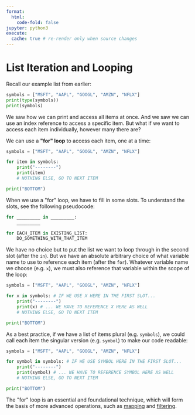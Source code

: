 ```yaml
---
format:
  html:
    code-fold: false
jupyter: python3
execute:
  cache: true # re-render only when source changes
---
```


# List Iteration and Looping

Recall our example list from earlier:


```python
symbols = ["MSFT", "AAPL", "GOOGL", "AMZN", "NFLX"]
print(type(symbols))
print(symbols)
```

We saw how we can print and access all items at once. And we saw we can use an index reference to access a specific item. But what if we want to access each item individually, however many there are?

We can use a **\"for\" loop** to access each item, one at a time:

```python

symbols = ["MSFT", "AAPL", "GOOGL", "AMZN", "NFLX"]

for item in symbols:
    print("--------")
    print(item)
    # NOTHING ELSE, GO TO NEXT ITEM

print("BOTTOM")
```

When we use a \"for\" loop, we have to fill in some slots. To understand the slots, see the following pseudocode:

```python
for _________ in _________:
    _________
```


```python
for EACH_ITEM in EXISTING_LIST:
    DO_SOMETHING_WITH_THAT_ITEM
```


We have no choice but to put the list we want to loop through in the second slot (after the `in`). But we have an absolute arbitrary choice of what variable name to use to reference each item (after the `for`). Whatever variable name we choose (e.g. `x`), we must also reference that variable within the scope of the loop:

```python
symbols = ["MSFT", "AAPL", "GOOGL", "AMZN", "NFLX"]

for x in symbols: # IF WE USE X HERE IN THE FIRST SLOT...
    print("--------")
    print(x) # ... WE HAVE TO REFERENCE X HERE AS WELL
    # NOTHING ELSE, GO TO NEXT ITEM

print("BOTTOM")
```

As a best practice, if we have a list of items plural (e.g. `symbols`), we could call each item the singular version (e.g. `symbol`) to make our code readable:

```python
symbols = ["MSFT", "AAPL", "GOOGL", "AMZN", "NFLX"]

for symbol in symbols: # IF WE USE SYMBOL HERE IN THE FIRST SLOT...
    print("--------")
    print(symbol) # ... WE HAVE TO REFERENCE SYMBOL HERE AS WELL
    # NOTHING ELSE, GO TO NEXT ITEM

print("BOTTOM")
```

The \"for\" loop is an essential and foundational technique, which will form the basis of more advanced operations, such as [mapping](./mapping.qmd) and [filtering](./filtering.qmd).
